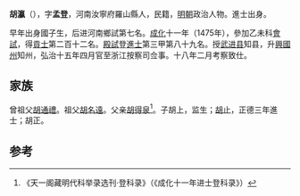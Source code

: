 '''胡瀛'''（{{bd|1444年||？}}），字'''孟登'''，河南汝寧府羅山縣人，民籍，[[明朝|明朝]]政治人物。進士出身。

早年出身國子生，后进河南鄉試第七名。[[成化|成化]]十一年（1475年），參加乙未科[[會試|會試]]，得[[貢士|貢士]]第二百十二名。[[殿試|殿試]]登[[進士|進士]]第三甲第八十九名。授[[武进县|武进县]]知县，升[[興國州|興國州]]知州，弘治十五年四月官至浙江按察司佥事。十八年二月考察致仕。

==家族==
曾祖父[[胡通禮|胡通禮]]。祖父[[胡名遠|胡名遠]]。父亲[[胡得泉|胡得泉]]<ref>《天一阁藏明代科举录选刊·登科录》（《成化十一年进士登科录》）</ref>。子胡上，监生；[[胡止|胡止]]，正德三年進士；胡正。

==参考==
{{reflist}}
{{明朝人物小作品}}
{{成化十一年乙未科殿試金榜}}